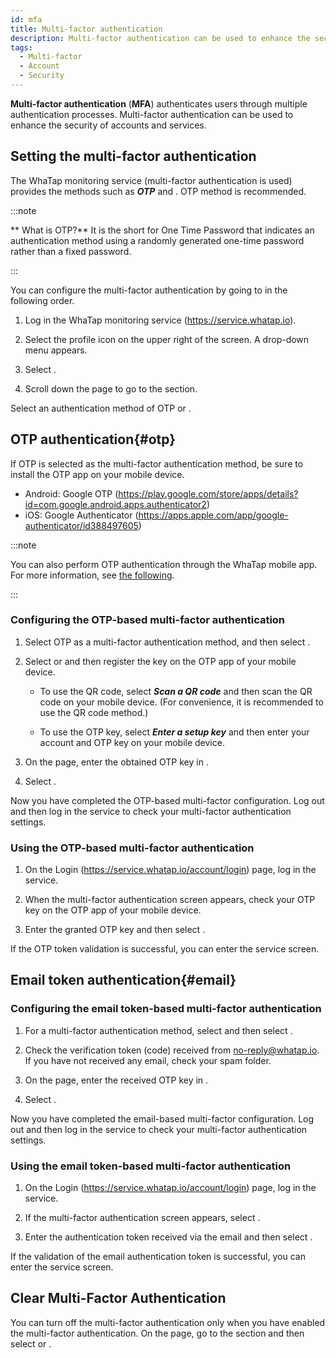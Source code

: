 ```yaml
---
id: mfa
title: Multi-factor authentication
description: Multi-factor authentication can be used to enhance the security of accounts and services.
tags:
  - Multi-factor
  - Account
  - Security
---
```


**Multi-factor authentication** (**MFA**) authenticates users through multiple authentication processes. Multi-factor authentication can be used to enhance the security of accounts and services.

## Setting the multi-factor authentication

The WhaTap monitoring service (multi-factor authentication is used) provides the methods such as **_OTP_** and <Cmdname sid="email" className="uitext" />. OTP method is recommended.

:::note

** What is OTP?** It is the short for One Time Password that indicates an authentication method using a randomly generated one-time password rather than a fixed password.

:::

You can configure the multi-factor authentication by going to <Cmdname sid="manage_account_info" className="uitext" /> in the following order.

1. Log in the WhaTap monitoring service (https://service.whatap.io).

2. Select the profile icon on the upper right of the screen. A drop-down menu appears.

3. Select <Cmdname sid="manage_account_info" className="uitext" />.

4. Scroll down the page to go to the <Cmdname sid="two_factor_auth" className="uitext" /> section.

   <ImgLang img='account-mfa-section.png' desc='Multi-factor authentication' />

Select an authentication method of <Link to="#otp"><span class="uitext">OTP</span></Link> or <Link to="#email"><Cmdname sid="email" /></Link>.

## OTP authentication{#otp}

If OTP is selected as the multi-factor authentication method, be sure to install the OTP app on your mobile device.

- Android: Google OTP (https://play.google.com/store/apps/details?id=com.google.android.apps.authenticator2)
- iOS: Google Authenticator (https://apps.apple.com/app/google-authenticator/id388497605)

:::note

You can also perform OTP authentication through the WhaTap mobile app. For more information, see [the following](../mobile-app#mobileotp).

:::

### Configuring the OTP-based multi-factor authentication

<ImgLang img='account-mfa-otp.png' desc='OTP authentication selection' />

1. Select <span class="uitext">OTP</span> as a multi-factor authentication method, and then select <Cmdname sid="create_otp_key" className="uitext" />.

2. Select <Cmdname sid="qr_code_url" className="uitext" /> or <Cmdname sid="otp_key" className="uitext" /> and then register the key on the OTP app of your mobile device.

   - To use the QR code, select **_Scan a QR code_** and then scan the QR code on your mobile device. (For convenience, it is recommended to use the QR code method.)

   - To use the OTP key, select **_Enter a setup key_** and then enter your account and OTP key on your mobile device.

   <ImgLang img='account-mfa-google.png' desc='Google OTP app' />

3. On the <Cmdname sid="manage_account_info" className="uitext" /> page, enter the obtained OTP key in <Cmdname sid="authentication" className="uitext" />. 

4. Select <Cmdname sid="validate_otp_token" className="uitext" />.

Now you have completed the OTP-based multi-factor configuration. Log out and then log in the service to check your multi-factor authentication settings.

### Using the OTP-based multi-factor authentication

1. On the Login (https://service.whatap.io/account/login) page, log in the service.

2. When the multi-factor authentication screen appears, check your OTP key on the OTP app of your mobile device.

3. Enter the granted OTP key and then select <Cmdname sid="validate_otp_token" className="b600" />.

If the OTP token validation is successful, you can enter the service screen.

## Email token authentication{#email}

### Configuring the email token-based multi-factor authentication

<ImgLang img='account-mfa-email.png' desc='Email authentication selection' />

1. For a multi-factor authentication method, select <Cmdname sid="email" className="uitext" /> and then select <Cmdname sid="send_auth_token_mail" className="uitext" />.

2. Check the verification token (code) received from no-reply@whatap.io. If you have not received any email, check your spam folder.

3. On the <Cmdname sid="manage_account_info" className="uitext" /> page, enter the received OTP key in <Cmdname sid="authentication" className="uitext" />. 

4. Select <Cmdname sid="validate_email_token" className="b600" />.

Now you have completed the email-based multi-factor configuration. Log out and then log in the service to check your multi-factor authentication settings.

### Using the email token-based multi-factor authentication

1. On the Login (https://service.whatap.io/account/login) page, log in the service.

2. If the multi-factor authentication screen appears, select <Cmdname sid="send_auth_token_mail" className="uitext" />.

3. Enter the authentication token received via the email and then select <Cmdname sid="validate_email_token" className="uitext" />.

If the validation of the email authentication token is successful, you can enter the service screen.

## Clear Multi-Factor Authentication

<ImgLang img='account-mfa-disable.png' desc='Clear Multi-Factor Authentication' />

You can turn off the multi-factor authentication only when you have enabled the multi-factor authentication. On the <Link to="https://service.whatap.io/v2/account/management"><Cmdname sid="manage_account_info" /></Link> page, go to the <Cmdname sid="two_factor_auth" className="uitext" /> section and then select <Cmdname sid="clear_multi_factor" className="uitext" /> or <Cmdname sid="clear_otp_key" className="uitext" />.
